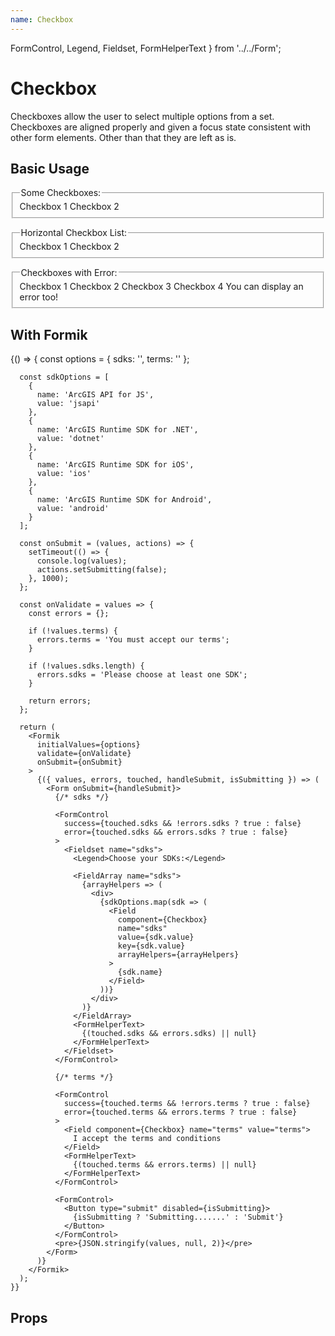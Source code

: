 ```yaml
---
name: Checkbox
---
```



  FormControl,
  Legend,
  Fieldset,
  FormHelperText
} from '../../Form';

# Checkbox

Checkboxes allow the user to select multiple options from a set. Checkboxes are
aligned properly and given a focus state consistent with other form elements.
Other than that they are left as is.

## Basic Usage

<Playground>
  <GuideExample>
    <Form>
      <FormControl>
        <Fieldset name="storyCheckboxGroup">
          <Legend>Some Checkboxes:</Legend>
          <Checkbox>Checkbox 1</Checkbox>
          <Checkbox>Checkbox 2</Checkbox>
        </Fieldset>
      </FormControl>
    </Form>
  </GuideExample>
  <GuideExample label="horizontal">
    <Form>
      <FormControl>
        <Fieldset name="storyCheckboxGroup2" horizontal>
          <Legend>Horizontal Checkbox List:</Legend>
          <Checkbox defaultChecked={true}>Checkbox 1</Checkbox>
          <Checkbox>Checkbox 2</Checkbox>
        </Fieldset>
      </FormControl>
    </Form>
  </GuideExample>
  <GuideExample label="error">
    <Form>
      <FormControl error>
        <Fieldset name="storyCheckboxGroup3">
          <Legend>Checkboxes with Error:</Legend>
          <Checkbox>Checkbox 1</Checkbox>
          <Checkbox>Checkbox 2</Checkbox>
          <Checkbox>Checkbox 3</Checkbox>
          <Checkbox>Checkbox 4</Checkbox>
          <FormHelperText>You can display an error too!</FormHelperText>
        </Fieldset>
      </FormControl>
    </Form>
  </GuideExample>
</Playground>

## With Formik

<Playground>
{() => {
      const options = {
        sdks: '',
        terms: ''
      };

      const sdkOptions = [
        {
          name: 'ArcGIS API for JS',
          value: 'jsapi'
        },
        {
          name: 'ArcGIS Runtime SDK for .NET',
          value: 'dotnet'
        },
        {
          name: 'ArcGIS Runtime SDK for iOS',
          value: 'ios'
        },
        {
          name: 'ArcGIS Runtime SDK for Android',
          value: 'android'
        }
      ];

      const onSubmit = (values, actions) => {
        setTimeout(() => {
          console.log(values);
          actions.setSubmitting(false);
        }, 1000);
      };

      const onValidate = values => {
        const errors = {};

        if (!values.terms) {
          errors.terms = 'You must accept our terms';
        }

        if (!values.sdks.length) {
          errors.sdks = 'Please choose at least one SDK';
        }

        return errors;
      };

      return (
        <Formik
          initialValues={options}
          validate={onValidate}
          onSubmit={onSubmit}
        >
          {({ values, errors, touched, handleSubmit, isSubmitting }) => (
            <Form onSubmit={handleSubmit}>
              {/* sdks */}

              <FormControl
                success={touched.sdks && !errors.sdks ? true : false}
                error={touched.sdks && errors.sdks ? true : false}
              >
                <Fieldset name="sdks">
                  <Legend>Choose your SDKs:</Legend>

                  <FieldArray name="sdks">
                    {arrayHelpers => (
                      <div>
                        {sdkOptions.map(sdk => (
                          <Field
                            component={Checkbox}
                            name="sdks"
                            value={sdk.value}
                            key={sdk.value}
                            arrayHelpers={arrayHelpers}
                          >
                            {sdk.name}
                          </Field>
                        ))}
                      </div>
                    )}
                  </FieldArray>
                  <FormHelperText>
                    {(touched.sdks && errors.sdks) || null}
                  </FormHelperText>
                </Fieldset>
              </FormControl>

              {/* terms */}

              <FormControl
                success={touched.terms && !errors.terms ? true : false}
                error={touched.terms && errors.terms ? true : false}
              >
                <Field component={Checkbox} name="terms" value="terms">
                  I accept the terms and conditions
                </Field>
                <FormHelperText>
                  {(touched.terms && errors.terms) || null}
                </FormHelperText>
              </FormControl>

              <FormControl>
                <Button type="submit" disabled={isSubmitting}>
                  {isSubmitting ? 'Submitting.......' : 'Submit'}
                </Button>
              </FormControl>
              <pre>{JSON.stringify(values, null, 2)}</pre>
            </Form>
          )}
        </Formik>
      );
    }}

</Playground>

## Props

<PropsTable of={Checkbox} />
